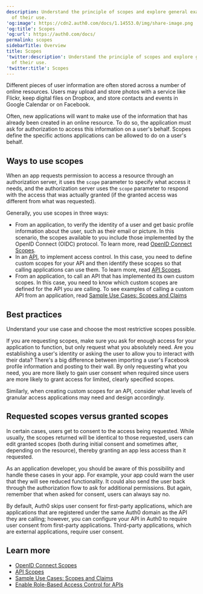 ```yaml
---
description: Understand the principle of scopes and explore general examples
  of their use.
'og:image': https://cdn2.auth0.com/docs/1.14553.0/img/share-image.png
'og:title': Scopes
'og:url': https://auth0.com/docs/
permalink: scopes
sidebarTitle: Overview
title: Scopes
'twitter:description': Understand the principle of scopes and explore general examples
  of their use.
'twitter:title': Scopes
---
```

Different pieces of user information are often stored across a number of online resources. Users may upload and store photos with a service like Flickr, keep digital files on Dropbox, and store contacts and events in Google Calendar or on Facebook.

Often, new applications will want to make use of the information that has already been created in an online resource. To do so, the application must ask for authorization to access this information on a user's behalf. Scopes define the specific actions applications can be allowed to do on a user's behalf.

## Ways to use scopes

When an app requests permission to access a resource through an <Tooltip tip="Authorization Server: Centralized server that contributes to defining the boundaries of a user’s access. For example, your authorization server can control the data, tasks, and features available to a user." cta="View Glossary" href="/docs/glossary?term=authorization+server">authorization server</Tooltip>, it uses the `scope` parameter to specify what access it needs, and the authorization server uses the `scope` parameter to respond with the access that was actually granted (if the granted access was different from what was requested).

Generally, you use scopes in three ways:

* From an application, to verify the identity of a user and get basic profile information about the user, such as their email or picture. In this scenario, the scopes available to you include those implemented by the <Tooltip tip="OpenID: Open standard for authentication that allows applications to verify users' identities without collecting and storing login information." cta="View Glossary" href="/docs/glossary?term=OpenID">OpenID</Tooltip> Connect (OIDC) protocol. To learn more, read [OpenID Connect Scopes](/docs/get-started/apis/scopes/openid-connect-scopes).
* In an [API](/docs/api), to implement access control. In this case, you need to define custom scopes for your API and then identify these scopes so that calling applications can use them. To learn more, read [API Scopes](/docs/get-started/apis/scopes/api-scopes).
* From an application, to call an API that has implemented its own custom scopes. In this case, you need to know which custom scopes are defined for the API you are calling. To see examples of calling a custom API from an application, read [Sample Use Cases: Scopes and Claims](/docs/get-started/apis/scopes/sample-use-cases-scopes-and-claims)

## Best practices

Understand your use case and choose the most restrictive scopes possible.

If you are requesting scopes, make sure you ask for enough access for your application to function, but only request what you absolutely need. Are you establishing a user's identity or asking the user to allow you to interact with their data? There's a big difference between importing a user's Facebook profile information and posting to their wall. By only requesting what you need, you are more likely to gain user consent when required since users are more likely to grant access for limited, clearly specified scopes.

Similarly, when creating custom scopes for an API, consider what levels of granular access applications may need and design accordingly.

## Requested scopes versus granted scopes

In certain cases, users get to consent to the access being requested. While usually, the scopes returned will be identical to those requested, users can edit granted scopes (both during initial consent and sometimes after, depending on the resource), thereby granting an app less access than it requested.

As an application developer, you should be aware of this possibility and handle these cases in your app. For example, your app could warn the user that they will see reduced functionality. It could also send the user back through the <Tooltip tip="Authorization Flow: Authorization grant (or workflow) specified in the OAuth 2.0 framework." cta="View Glossary" href="/docs/glossary?term=authorization+flow">authorization flow</Tooltip> to ask for additional permissions. But again, remember that when asked for consent, users can always say no.

By default, Auth0 skips user consent for first-party applications, which are applications that are registered under the same Auth0 domain as the API they are calling; however, you can configure your API in Auth0 to require user consent from first-party applications. Third-party applications, which are external applications, require user consent.

## Learn more

* [OpenID Connect Scopes](/docs/get-started/apis/scopes/openid-connect-scopes)
* [API Scopes](/docs/get-started/apis/scopes/api-scopes)
* [Sample Use Cases: Scopes and Claims](/docs/get-started/apis/scopes/sample-use-cases-scopes-and-claims)
* [Enable Role-Based Access Control for APIs](/docs/get-started/apis/enable-role-based-access-control-for-apis)
